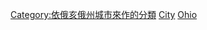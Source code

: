 [[Category:依俄亥俄州城市來作的分類|Category:依俄亥俄州城市來作的分類]]
[[Category:俄亥俄州旅游景点|City]]
[[Category:美國各州各城市旅遊景點|Ohio]]